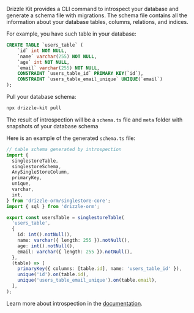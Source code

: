Drizzle Kit provides a CLI command to introspect your database and generate a schema file with migrations. The schema file contains all the information about your database tables, columns, relations, and indices.

For example, you have such table in your database:

```sql copy
CREATE TABLE `users_table` (
	`id` int NOT NULL,
	`name` varchar(255) NOT NULL,
	`age` int NOT NULL,
	`email` varchar(255) NOT NULL,
	CONSTRAINT `users_table_id` PRIMARY KEY(`id`),
	CONSTRAINT `users_table_email_unique` UNIQUE(`email`)
);
```

Pull your database schema:

```bash copy
npx drizzle-kit pull
```

The result of introspection will be a `schema.ts` file and `meta` folder with snapshots of your database schema

Here is an example of the generated `schema.ts` file:

```typescript copy filename="src/db/schema.ts"
// table schema generated by introspection
import {
  singlestoreTable,
  singlestoreSchema,
  AnySingleStoreColumn,
  primaryKey,
  unique,
  varchar,
  int,
} from 'drizzle-orm/singlestore-core';
import { sql } from 'drizzle-orm';

export const usersTable = singlestoreTable(
  'users_table',
  {
    id: int().notNull(),
    name: varchar({ length: 255 }).notNull(),
    age: int().notNull(),
    email: varchar({ length: 255 }).notNull(),
  },
  (table) => [
    primaryKey({ columns: [table.id], name: 'users_table_id' }),
    unique('id').on(table.id),
    unique('users_table_email_unique').on(table.email),
  ],
);
```

Learn more about introspection in the [documentation](/docs/drizzle-kit-pull).